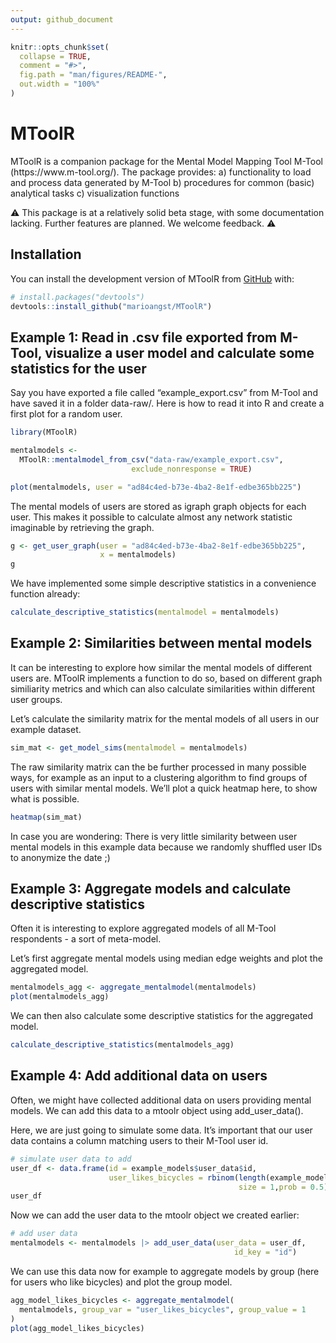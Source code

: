 ```yaml
---
output: github_document
---
```


<!-- README.md is generated from README.Rmd. Please edit that file -->

```r
knitr::opts_chunk$set(
  collapse = TRUE,
  comment = "#>",
  fig.path = "man/figures/README-",
  out.width = "100%"
)
```

# MToolR

<!-- badges: start -->
<!-- badges: end -->

MToolR is a companion package for the Mental Model Mapping Tool M-Tool (https://www.m-tool.org/).
The package provides:
  a) functionality to load and process data generated by M-Tool
  b) procedures for common (basic) analytical tasks
  c) visualization functions
  
⚠️ This package is at a relatively solid beta stage, with some documentation lacking. Further features are planned. We welcome feedback. ⚠️

## Installation

You can install the development version of MToolR from [GitHub](https://github.com/) with:

``` r
# install.packages("devtools")
devtools::install_github("marioangst/MToolR")
```

## Example 1: Read in .csv file exported from M-Tool, visualize a user model and calculate some statistics for the user

Say you have exported a file called "example_export.csv" from M-Tool and have saved it in a folder data-raw/. Here is how to read it into R and create a first plot for a random user.

```r
library(MToolR)

mentalmodels <-
  MToolR::mentalmodel_from_csv("data-raw/example_export.csv", 
                           exclude_nonresponse = TRUE)

plot(mentalmodels, user = "ad84c4ed-b73e-4ba2-8e1f-edbe365bb225")

```

The mental models of users are stored as igraph graph objects for each user. This makes it possible to calculate almost any network statistic imaginable by retrieving the graph. 

```r
g <- get_user_graph(user = "ad84c4ed-b73e-4ba2-8e1f-edbe365bb225",
                    x = mentalmodels)
g
```


We have implemented some simple descriptive statistics in a convenience function already:

```r
calculate_descriptive_statistics(mentalmodel = mentalmodels)
```


## Example 2: Similarities between mental models

It can be interesting to explore how similar the mental models of different users are. MToolR implements a function to do so, based on different graph similiarity metrics and which can also calculate similarities within different user groups.

Let's calculate the similarity matrix for the mental models of all users in our example dataset.

```r
sim_mat <- get_model_sims(mentalmodel = mentalmodels)
```

The raw similarity matrix can the be further processed in many possible ways, for example as an input to a clustering algorithm to find groups of users with similar mental models. We'll plot a quick heatmap here, to show what is possible.

```r
heatmap(sim_mat)
```

In case you are wondering: There is very little similarity between user mental models in this example data because we randomly shuffled user IDs to anonymize the date ;)

## Example 3: Aggregate models and calculate descriptive statistics

Often it is interesting to explore aggregated models of all M-Tool respondents - a sort of meta-model.

Let's first aggregate mental models using median edge weights and plot the aggregated model.

```r
mentalmodels_agg <- aggregate_mentalmodel(mentalmodels)
plot(mentalmodels_agg)
```

We can then also calculate some descriptive statistics for the aggregated model.

```r
calculate_descriptive_statistics(mentalmodels_agg)
```

## Example 4: Add additional data on users

Often, we might have collected additional data on users providing mental models. We can add this data to a mtoolr object using add_user_data().

Here, we are just going to simulate some data. It's important that our user data contains a column matching users to their M-Tool user id.

```r
# simulate user data to add
user_df <- data.frame(id = example_models$user_data$id,
                      user_likes_bicycles = rbinom(length(example_models$user_data$id),
                                                   size = 1,prob = 0.5))
user_df
```

Now we can add the user data to the mtoolr object we created earlier:

```r
# add user data
mentalmodels <- mentalmodels |> add_user_data(user_data = user_df,
                                                  id_key = "id")
```
We can use this data now for example to aggregate models by group (here for users who like bicycles) and plot the group model.

```r
agg_model_likes_bicycles <- aggregate_mentalmodel(
  mentalmodels, group_var = "user_likes_bicycles", group_value = 1
)
plot(agg_model_likes_bicycles)
```



<!-- build this with devtools::build_readme() -->
